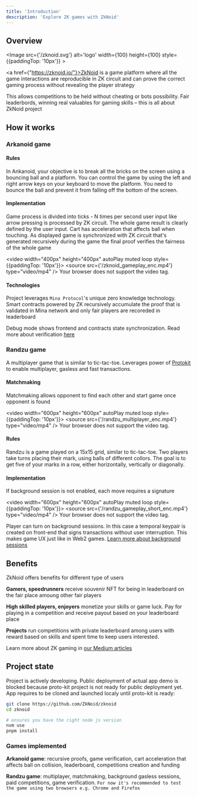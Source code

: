 ```yaml
---
title: 'Introduction'
description: 'Explore ZK games with ZkNoid'
---
```



## Overview
<Image src={'/zknoid.svg'} alt='logo' width={100} height={100} style={{paddingTop: '10px'}} ></Image>

<a href={"https://zknoid.io/"}>ZkNoid</a> is a game platform where all the game interactions are reproducible in ZK circuit 
and can prove the correct gaming process without revealing the player strategy

This allows competitions to be held without cheating or bots possibility. 
Fair leaderbords, winning real valuables for gaming skills – this is all about ZkNoid project


## How it works
### Arkanoid game

#### Rules

In Ankanoid, your objective is to break all the bricks on the screen using a bouncing ball and a platform. 
You can control the game by using the left and right arrow keys on your keyboard to move the platform. 
You need to bounce the ball and prevent it from falling off the bottom of the screen.

#### Implementation
Game process is divided into ticks - N times per second user input like arrow pressing is processed by ZK circuit.
The whole game result is clearly defined by the user input. Cart has acceleration that affects ball when touching.
As displayed game is synchronized with ZK circuit that's generated recursively during the game the final proof verifies the fairness of the whole game

<video width="400px" height="400px" autoPlay muted loop style={{paddingTop: '10px'}}>
  <source src={'/zknoid_gameplay_enc.mp4'} type="video/mp4" />
    Your browser does not support the video tag.
</video>


#### Technologies

Project leverages `Mina Protocol`'s unique zero knowledge technology. 
Smart contracts powered by ZK recursively accumulate the proof that is validated in Mina network and only fair players are recoreded in leaderboard

Debug mode shows frontend and contracts state synchronization. Read more about verification [here](/docs/arkanoid_details/game_verification)

### Randzu game

A multiplayer game that is similar to tic-tac-toe. 
Leverages power of <a href="https://protokit.dev/">Protokit</a> to enable multiplayer, gasless and fast transactions.

#### Matchmaking

Matchmaking allows opponent to find each other and start game once opponent is found

<video width="600px" height="600px" autoPlay muted loop style={{paddingTop: '10px'}}>
  <source src={'/randzu_multiplayer_enc.mp4'} type="video/mp4" />
    Your browser does not support the video tag.
</video>


#### Rules

Randzu is a game played on a 15x15 grid, similar to tic-tac-toe. 
Two players take turns placing their mark, using balls of different collors. 
The goal is to get five of your marks in a row, either horizontally, vertically or diagonally.

#### Implementation

If background session is not enabled, each move requires a signature

<video width="600px" height="600px" autoPlay muted loop style={{paddingTop: '10px'}}>
  <source src={'/randzu_gameplay_short_enc.mp4'} type="video/mp4" />
    Your browser does not support the video tag.
</video>

Player can turn on background sessions. 
In this case a temporal keypair is created on front-end that signs transactions without user interruption.
This makes game UX just like in Web2 games. [Learn more about background sessions](https://zknoid.medium.com/how-protokit-can-revolutionize-on-chain-gaming-how-to-cook-it-to-implement-a-multiplayer-game-955dbb2442ac)


## Benefits

ZkNoid offers benefits for different type of users

__Gamers, speedrunners__ receive souvenir NFT for being in leaderboard on the fair place amoung other fair players


__High skilled players, enjoyers__ monetize your skills or game luck. Pay for playing in a competition and receive payout based on your leaderboard place


__Projects__ run competitions with private leaderboard among users with reward based on skills and spent time to keep users interested. 


Learn more about ZK gaming in [our Medium articles](https://zknoid.medium.com/ )


## Project state

Project is actively developing. 
Public deployment of actual app demo is blocked because proto-kit project is not ready for public deployment yet. 
App requires to be cloned and launched localy until proto-kit is ready:

```bash
git clone https://github.com/ZkNoid/zknoid
cd zknoid

# ensures you have the right node js version
nvm use
pnpm install
```

### Games implemented

__Arkanoid game__: recursive proofs, game verification, cart acceleration that affects ball on collision, leaderboard, competitions creation and funding

__Randzu game__: multiplayer, matchmaking, background gasless sessions, paid competitions, game verification. ```For now it's recommended to test the game using two browsers e.g. Chrome and Firefox```
